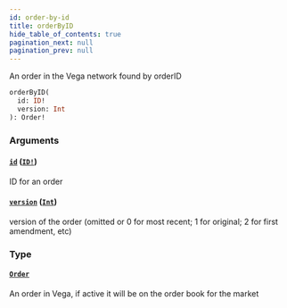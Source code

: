 ```yaml
---
id: order-by-id
title: orderByID
hide_table_of_contents: true
pagination_next: null
pagination_prev: null
---
```



An order in the Vega network found by orderID

```graphql
orderByID(
  id: ID!
  version: Int
): Order!
```


### Arguments

#### [`id`](#) ([`ID!`](/docs/testnet/graphql/scalars/id))

ID for an order


#### [`version`](#) ([`Int`](/docs/testnet/graphql/scalars/int))

version of the order (omitted or 0 for most recent; 1 for original; 2 for first amendment, etc)


### Type

#### [`Order`](/docs/testnet/graphql/objects/order)

An order in Vega, if active it will be on the order book for the market




